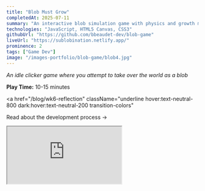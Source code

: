 ```yaml
---
title: "Blob Must Grow"
completedAt: 2025-07-11
summary: "An interactive blob simulation game with physics and growth mechanics"
technologies: "JavaScript, HTML5 Canvas, CSS3"
githubUrl: "https://github.com/bbeaudet-dev/blob-game"
liveUrl: "https://sublobination.netlify.app/"
prominence: 2
tags: ["Game Dev"]
image: "/images-portfolio/blob-game/blob4.jpg"
---
```


_An idle clicker game where you attempt to take over the world as a blob_

**Play Time:** 10-15 minutes

<LaunchButton
  href="https://sublobination.netlify.app/"
  title="Play on Netlify"
  description="Browser only - Mobile will be very broken!"
  icon="🎮"
  color="green"
/>

<a
  href="/blog/wk6-reflection"
  className="underline hover:text-neutral-800 dark:hover:text-neutral-200 transition-colors"
>
  Read about the development process →
</a>

<div
  className="my-8 -mx-4 md:-mx-8 lg:-mx-16"
  style={{ marginTop: "2rem", marginBottom: "2rem" }}
>
  <div
    style={{
      width: "calc(100vw - 2rem)",
      height: "calc(100vh - 2rem)",
      minHeight: "600px",
      marginLeft: "calc(-50vw + 50% + 1rem)",
      marginRight: "calc(-50vw + 50% + 1rem)",
    }}
  >
    <iframe
      src="https://sublobination.netlify.app/"
      className="w-full h-full"
      style={{
        border: "none",
        borderRadius: "0",
        boxShadow: "none",
      }}
      title="Blob Game - Sublobination"
      allow="accelerometer; autoplay; clipboard-write; encrypted-media; gyroscope; picture-in-picture"
    />
  </div>
</div>

## Screenshots & Videos

<Image
  src="/images-portfolio/blob-game/blob3.jpg"
  alt="Blob game screenshot 3"
  width={800}
  height={600}
  className="rounded-lg my-4"
/>

<Image
  src="/images-portfolio/blob-game/blob4.jpg"
  alt="Blob game screenshot 4"
  width={800}
  height={600}
  className="rounded-lg my-4"
/>

<Image
  src="/images-portfolio/blob-game/blob6.jpg"
  alt="Blob game screenshot 6"
  width={800}
  height={600}
  className="rounded-lg my-4"
/>

## Links

- [GitHub Repository](https://github.com/bbeaudet-dev/blob-game)
